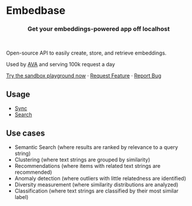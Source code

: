 <br />
<p align="center">
  <h1 className="nx-text-xl nx-font-bold" align="center nx-text-red-500">Embedbase</h1>
<h3 align="center">Get your embeddings-powered app off localhost</h3>

  <p align="center">
    <br />
    <p>Open-source API to easily create, store, and retrieve embeddings.</p>
    <p>Used by <a href="https://github.com/louis030195/obsidian-ava">AVA</a> and serving 100k request a day</p>
    <a href="https://app.embedbase.xyz/signup">Try the sandbox playground now</a>
    ·
    <a href="https://github.com/another-ai/embedbase/issues/new?assignees=&labels=enhancement">Request Feature</a>
    ·
    <a href="https://github.com/another-ai/embedbase/issues/new?assignees=&labels=bug">Report Bug</a>
    <br />
  </p>
</p>

## Usage

- [Sync](./search)
- [Search](./sync)

## Use cases

- Semantic Search (where results are ranked by relevance to a query string)
- Clustering (where text strings are grouped by similarity)
- Recommendations (where items with related text strings are recommended)
- Anomaly detection (where outliers with little relatedness are identified)
- Diversity measurement (where similarity distributions are analyzed)
- Classification (where text strings are classified by their most similar label)

